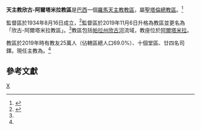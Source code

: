{{primary sources|time=2019-11-07T06:25:10+00:00}}
{{Infobox Roman Catholic diocese
|Roman Catholic Diocese of = 天主教欣古-阿爾塔米拉教區
|Latin name of diocese = 
|border = catholic
|image = 
|caption = 
|location = [[巴西|巴西]]
|territory = [[帕拉州|帕拉州]][[欣古河|欣古河]]流域
|population = 25萬
|rite = [[羅馬禮|羅馬禮]]
|patron = 
|province = [[天主教聖塔倫總教區|聖塔倫]]
|established = 1934年<br />2019年11月6日（升格為教區）
|cathedral = 耶穌聖心座堂
|co-cathedral =
|leadership = 主教
|website = 
|pope = {{incumbent pope}}
|ordinary = {{link-pt|若望·穆尼茲-阿爾韋斯|João Muniz Alves}}
|coadjutor bishop = 
|auxiliary =
|emeritus = 
|parishes = 10
|secular priests = 24位司鐸
}}
'''天主教欣古-阿爾塔米拉教區'''是[[巴西|巴西]]一個[[羅馬天主教|羅馬天主教]][[教區|教區]]，屬[[天主教聖塔倫總教區|聖塔倫總教區]]。<ref name="Vatican20191106">{{cite press release |title=Resignations and Appointments, 06.11.2019 |url=https://press.vatican.va/content/salastampa/en/bollettino/pubblico/2019/11/06/191106b.html |publisher=Holy See Press Office |accessdate=2019-11-07 |archiveurl=https://web.archive.org/web/20191107055643/https://press.vatican.va/content/salastampa/en/bollettino/pubblico/2019/11/06/191106b.html |archivedate=2019-11-07 |language=en |date=2019-11-06 |dead-url=no }}</ref>

監督區於1934年8月16日成立，<ref>{{cite journal|journal=[[宗座公報|宗座公報]]|publisher=梵蒂岡出版社|date=1935年|volume=27|title=''Animarum bonum''|page=353|url=http://www.vatican.va/archive/aas/documents/AAS%2027%20%5B1935%5D%20-%20ocr.pdf|access-date=2013-11-10|archive-date=2018-10-05|archive-url=https://web.archive.org/web/20181005211840/http://www.vatican.va/archive/aas/documents/AAS%2027%20%5B1935%5D%20-%20ocr.pdf|dead-url=no}}</ref>監督區於2019年11月6日升格為教區並更名為「欣古-阿爾塔米拉教區」。<ref name="Vatican20191106" />教區包括[[帕拉州|帕拉州]][[欣古河|欣古河]]流域，教座位於[[阿爾塔米拉|阿爾塔米拉]]。

教區於2019年時有教友25萬人（佔轄區總人口69.0%）、十個堂區、廿四名司鐸。現任主教為{{link-pt|若望·穆尼茲-阿爾韋斯|João Muniz Alves}}。<ref name="Vatican20191106" />

==參考文獻==
{{reflist}}

[[Category:巴西天主教教區|X]]
